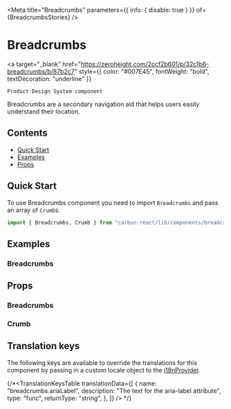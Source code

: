 
<Meta title="Breadcrumbs" parameters={{ info: { disable: true } }} of={BreadcrumbsStories} />

# Breadcrumbs

  <a
  target="_blank"
  href="https://zeroheight.com/2ccf2b601/p/32c1b6-breadcrumbs/b/87b2c7"
  style={{ color: "#007E45", fontWeight: "bold", textDecoration: "underline" }}
  >
    Product Design System component
  </a>

Breadcrumbs are a secondary navigation aid that helps users easily understand their location.

## Contents

- [Quick Start](#quick-start)
- [Examples](#examples)
- [Props](#props)

## Quick Start

To use Breadcrumbs component you need to import `Breadcrumbs` and pass an array of `Crumb`s.

```javascript
import { Breadcrumbs, Crumb } from "carbon-react/lib/components/breadcrumbs";
```

## Examples

### Breadcrumbs

<Canvas name="default" of={BreadcrumbsStories.Default} />

## Props

### Breadcrumbs

<ArgTypes
   of={BreadcrumbsStories}
 />

### Crumb

<ArgTypes of={Crumb} />

## Translation keys

The following keys are available to override the translations for this component by passing in a custom locale object to the
[i18nProvider](https://carbon.sage.com/?path=/story/documentation-i18n--page).

{/*<TranslationKeysTable
  translationData={[
    {
      name: "breadcrumbs.ariaLabel",
      description: "The text for the aria-label attribute",
      type: "func",
      returnType: "string",
    },
]}
/> */}
